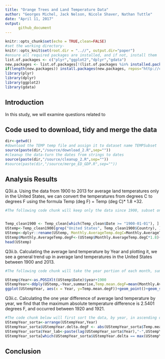 ```yaml
---
title: "Orange Trees and Land Temperature Data"
author: "Georges Michel, Jack Nelson, Nicole Shaver, Nathan Tuttle"
date: "April 11, 2017"
output: 
      github_document 
---
```


```r
knitr::opts_chunk$set(echo = TRUE,clean=FALSE)
#set the working directory-
knitr::opts_knit$set(root.dir = "..//", output.dir="paper")
#ensure all required packages are installed, and if not, install them
list.of.packages <- c("plyr","ggplot2","dplyr","gdata")
new.packages <- list.of.packages[!(list.of.packages %in% installed.packages()[,"Package"])]
if(length(new.packages)) install.packages(new.packages, repos="http://cran.rstudio.com/")
library(plyr)
library(dplyr)
library(ggplot2)
library(gdata)
```

## Introduction

In this study, we will examine questions related to 


## Code used to download, tidy and merge the data
```r
dir<-getwd()
#download the TEMP temp file and assign it to dataset name TEMPSubset
source(paste(dir,"/source/download_2.R",sep=""))
#cleanup the data-turn the dates from strings to dates
source(paste(dir,"/source/cleanup_2.R",sep=""))
#source(paste(dir,"/source/merge_ED_GDP.R",sep=""))
```

## Analysis Results

Q3ii.a. Using the data from 1900 to 2013 for average land temperatures only in the United States, we can convert the temperatures from degrees C to degrees F using the formula Temp (deg F) = Temp (deg C)* 1.8 +32.
```r
#The following code chunk will keep only the data since 1900, subset only the data from the United States, rename the temperature column in the existing dataset to be explicitly in degrees C. It will then add a column with the temperature data converted to degrees C and display the first few rows of the resulting table.


Temp_clean1900 <- Temp_clean[which(Temp_clean$Date >= "1900-01-01"), ]
UStemp<-Temp_clean1900[grep("United States", Temp_clean1900$Country), ]
UStemp<-dplyr::rename(UStemp, Monthly.AverageTemp.degC=Monthly.AverageTemp)
UStemp$Monthly.AverageTemp.degF<-(UStemp$Monthly.AverageTemp.degC*1.8)+32
head(UStemp)
```
Q3ii.b. Calculating the average land temperature by Year and plotting it, we see a general trend up in average land temperatures in the United States between 1900 and 2013. 

```r
#The following code chunk will take the year portion of each month, summarize the temperature data in degrees F by year, and then plot the Temperature data by year.

UStemp$Year<-as.POSIXlt(UStemp$Date)$year+1900
UStempYear<-ddply(UStemp,~Year,summarise,Temp.mean.degF=mean(Monthly.AverageTemp.degF))
ggplot(UStempYear, aes(x = Year, y=Temp.mean.degF))+geom_point()+geom_smooth()+labs(y="Average Land Temp (deg F)")+labs(title = "Average Land Temperature by Year in United States")+geom_line()+scale_x_continuous(breaks=seq(1900,2015,5))+theme(axis.text.x = element_text(size=10, angle=90))+scale_y_continuous(breaks=seq(40,56,1))
```


Q3ii.c.  Calculating the one year difference of average land temperature by year, we find that the maximum absolute temperature difference is 2.5401 degrees F, and occurred between 1920 and 1921.
```r
#The code chunk below will first sort the data, by year, in ascending order. Then, it will calculate the 1 year deltas (ie 1991-1990,1992-1991), take the absolute value, and then report the max value and the years and the corresponding 2 years. 
UStempYear_sorta<-arrange(UStempYear,Year)
UStempYear_sorta$UStempYear.delta.degF <- abs(UStempYear_sorta$Temp.mean.degF -lag(UStempYear_sorta$Temp.mean.degF))
UStempYear_sorta$Year_lab<-paste(lag(UStempYear_sorta$Year),"-",UStempYear_sorta$Year)
UStempYear_sorta[which(UStempYear_sorta$UStempYear.delta == max(UStempYear_sorta$UStempYear.delta, na.rm=TRUE)), ]
```


## Conclusion

